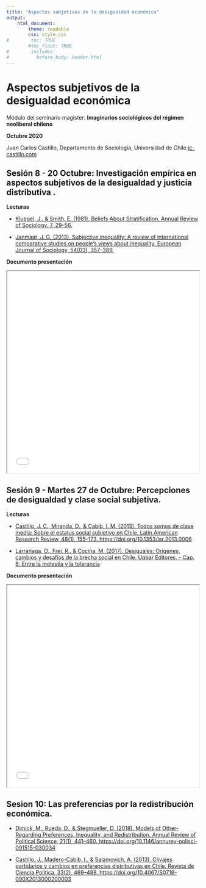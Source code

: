 ---
title: "Aspectos subjetivos de la desigualdad económica"
output:
    html_document:
        theme: readable
        css: style.css
#        toc: TRUE
        #toc_float: TRUE
#        includes:
#          before_body: header.html
---

# Aspectos subjetivos de la desigualdad económica

Módulo del seminario magister: **Imaginarios sociológicos del régimen neoliberal chileno** 

**Octubre 2020**

Juan Carlos Castillo, Departamento de Sociología, Universidad de Chile
[jc-castillo.com](https://juancarloscastillo.github.io)


## Sesión 8 - 20 Octubre: Investigación empírica en aspectos subjetivos de la desigualdad y justicia distributiva .


**Lecturas**

- [Kluegel, J., & Smith, E. (1981). Beliefs About Stratification. Annual Review of Sociology, 7, 29–56.](kluegel & smith 1981 beliefs about statification.pdf)

- [Janmaat, J. G. (2013). Subjective inequality: A review of international comparative studies on people’s views about inequality. European Journal of Sociology, 54(03), 357–389.](janmaat 2014 subjective inequality.pdf)


**Documento presentación**

<iframe src=sesion1/sesion8.html height="530" width=100% allowfullscreen="true">
</iframe>



## Sesión 9 - Martes 27 de Octubre: Percepciones de desigualdad y clase social subjetiva.

**Lecturas**

- [Castillo, J. C., Miranda, D., & Cabib, I. M. (2013). Todos somos de clase media: Sobre el estatus social subjetivo en Chile. Latin American Research Review, 48(1), 155–173. https://doi.org/10.1353/lar.2013.0006](castillo et al 2013 todos somos de clase media.pdf)

- [Larrañaga, O., Frei, R., & Cociña, M. (2017). Desiguales: Orígenes, cambios y desafíos de la brecha social en Chile. Uqbar Editores. - Cap. 6: Entre la molestia y la tolerancia](https://www.undp.org/content/dam/chile/docs/pobreza/undp_cl_pobreza-Libro-DESIGUALES-final.pdf)

**Documento presentación**

<iframe src=sesion2/sesion9.html height="530" width=100% allowfullscreen="true">
</iframe>



## Sesion 10: Las preferencias por la redistribución económica.

- [Dimick, M., Rueda, D., & Stegmueller, D. (2018). Models of Other-Regarding Preferences, Inequality, and Redistribution. Annual Review of Political Science, 21(1), 441–460. https://doi.org/10.1146/annurev-polisci-091515-030034](Dimick, Rueda & Stegmueller 2018 preferences annual reviews.pdf)

- [Castillo, J., Madero-Cabib, I., & Salamovich, A. (2013). Clivajes partidarios y cambios en preferencias distributivas en Chile. Revista de Ciencia Política, 33(2), 469–488. https://doi.org/10.4067/S0718-090X2013000200003](https://scielo.conicyt.cl/pdf/revcipol/v33n2/art03.pdf)





